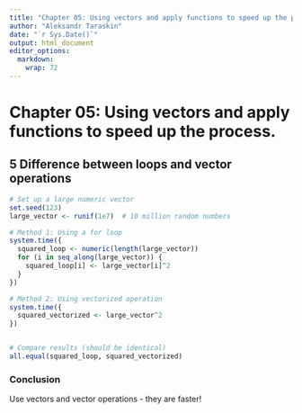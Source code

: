 ```yaml
---
title: "Chapter 05: Using vectors and apply functions to speed up the process."
author: "Aleksandr Taraskin"
date: "`r Sys.Date()`"
output: html_document
editor_options: 
  markdown: 
    wrap: 72
---
```


# Chapter 05: Using vectors and apply functions to speed up the process.

## 5 Difference between loops and vector operations

```r
# Set up a large numeric vector
set.seed(123)
large_vector <- runif(1e7)  # 10 million random numbers

# Method 1: Using a for loop
system.time({
  squared_loop <- numeric(length(large_vector))
  for (i in seq_along(large_vector)) {
    squared_loop[i] <- large_vector[i]^2
  }
})

# Method 2: Using vectorized operation
system.time({
  squared_vectorized <- large_vector^2
})


# Compare results (should be identical)
all.equal(squared_loop, squared_vectorized)
```



### Conclusion

Use vectors and vector operations - they are faster!